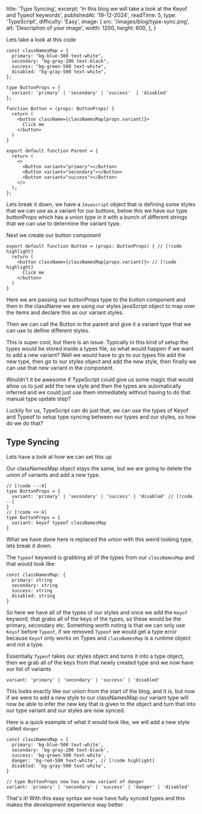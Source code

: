   title: 'Type Syncing',
  excerpt: 'In this blog we will take a look at the Keyof and Typeof keywords',
  publishedAt: '19-12-2024',
  readTime: 5,
  type: 'TypeScript',
  difficulty: 'Easy',
  image: {
    src: '/images/blog/type-sync.png',
    alt: 'Description of your image',
    width: 1200,
    height: 600,
  },
}

Lets take a look at this code

```tsx
const classNamesMap = {
  primary: "bg-blue-500 text-white",
  secondary: "bg-gray-200 text-black",
  success: "bg-green-500 text-white",
  disabled: "bg-gray-500 text-white",
};

type ButtonProps = {
  variant: 'primary' | 'secondary' | 'success'  | 'disabled'
};

function Button = (props: ButtonProps) {
  return (
    <button className={classNamesMap[props.variant]}>
      Click me
    </button>
  )
}

export default function Parent = {
  return (
    <>
      <Button variant="primary"></Button>
      <Button variant="secondary"></Button>
      <Button variant="success"></Button>
    </>
  );
};
```

Lets break it down, we have a `Javascript` object that is defining some styles that we can use as a variant for our buttons, below this we have our type buttonProps which has a union type in it with a bunch of different strings that we can use to determine the variant type.

Next we create our button component

```tsx
export default function Button = (props: ButtonProps) { // [!code highlight]
  return (
    <button className={classNamesMap[props.variant]}> // [!code highlight]
      Click me
    </button>
  )
}
```

Here we are passing our buttonProps type to the button component and then in the className we are using our styles javaScript object to map over the items and declare this as our variant styles.

Then we can call the Button in the parent and give it a variant type that we can use to define different styles.

This is super cool, but there is an issue. Typically in this kind of setup the types would be stored inside a types file, so what would happen if we want to add a new variant? Well we would have to go to our types file add the new type, then go to our styles object and add the new style, then finally we can use that new variant in the component.

Wouldn't it be awesome if TypeScript could give us some magic that would allow us to just add the new style and then the types are automatically inferred and we could just use them immediately without having to do that manual type update step?

Luckily for us, TypeScript can do just that, we can use the types of Keyof and Typeof to setup type syncing between our types and our styles, so how do we do that?

## Type Syncing

Lets have a look at how we can set this up

Our classNamesMap object stays the same, but we are going to delete the union of variants and add a new type.

```tsx
// [!code --:4]
type ButtonProps = {
  variant: 'primary' | 'secondary' | 'success' | 'disabled' // [!code --]
}
// [!code ++:4]
type ButtonProps = {
  variant: keyof typeof classNamesMap
}
```

What we have done here is replaced the union with this weird looking type, lets break it down.

The `Typeof` keyword is grabbing all of the types from our `classNamesMap` and that would look like:

```tsx
const classNamesMap: {
  primary: string
  secondary: string
  success: string
  disabled: string
}
```

So here we have all of the types of our styles and once we add the `Keyof` keyword, that grabs all of the keys of the types, so these would be the primary, secondary etc. Something worth noting is that we can only use `Keyof` before `Typeof`, if we removed `Typeof` we would get a type error because `Keyof` only works on Types and `classNamesMap` is a runtime object and not a type.

Essentially `Typeof` takes our styles object and turns it into a type object, then we grab all of the keys from that newly created type and we now have our list of variants

```tsx
variant: 'primary' | 'secondary' | 'success' | 'disabled'
```

This looks exactly like our union from the start of the blog, and it is, but now if we were to add a new style to our classNamesMap our variant type will now be able to infer the new key that is given to the object and turn that into our type variant and our styles are now synced.

Here is a quick example of what it would look like, we will add a new style called `danger`

```tsx
const classNamesMap = {
  primary: 'bg-blue-500 text-white',
  secondary: 'bg-gray-200 text-black',
  success: 'bg-green-500 text-white',
  danger: 'bg-red-500 text-white', // [!code highlight]
  disabled: 'bg-gray-500 text-white',
}

// type ButtonProps now has a new variant of danger
variant: 'primary' | 'secondary' | 'success' | 'danger' | 'disabled'
```

That's it! With this easy syntax we now have fully synced types and this makes the development experience way better.
